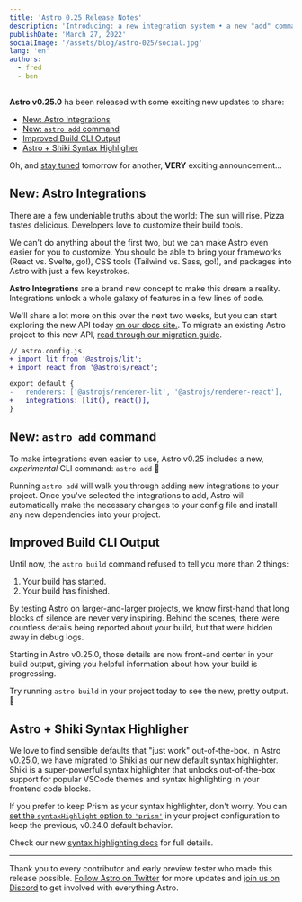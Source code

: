 ```yaml
---
title: 'Astro 0.25 Release Notes'
description: 'Introducing: a new integration system • a new "add" command • shiki syntax highlighting • improved CLI build output'
publishDate: 'March 27, 2022'
socialImage: '/assets/blog/astro-025/social.jpg'
lang: 'en'
authors:
  - fred
  - ben
---
```



**Astro v0.25.0** ha been released with some exciting new updates to share:

- [New: Astro Integrations](#new-astro-integrations)
- [New: `astro add` command](#new-astro-add-command)
- [Improved Build CLI Output](#improved-build-cli-output)
- [Astro + Shiki Syntax Highligher](#astro--shiki-syntax-highligher)

Oh, and [stay tuned](https://twitter.com/astrodotbuild) tomorrow for another, **VERY** exciting announcement...
## New: Astro Integrations

There are a few undeniable truths about the world: The sun will rise. Pizza tastes delicious. Developers love to customize their build tools.

We can't do anything about the first two, but we can make Astro even easier for you to customize. You should be able to bring your frameworks (React vs. Svelte, go!), CSS tools (Tailwind vs. Sass, go!), and packages into Astro with just a few keystrokes.

**Astro Integrations** are a brand new concept to make this dream a reality. Integrations unlock a whole galaxy of features in a few lines of code.

We'll share a lot more on this over the next two weeks, but you can start exploring the new API today [on our docs site.](https://docs.astro.build/en/guides/integrations-guide/). To migrate an existing Astro project to this new API, [read through our migration guide](https://docs.astro.build/en/migrate/#astro-integrations).

```diff
// astro.config.js
+ import lit from '@astrojs/lit';
+ import react from '@astrojs/react';

export default {
-   renderers: ['@astrojs/renderer-lit', '@astrojs/renderer-react'],
+   integrations: [lit(), react()],
}
```

## New: `astro add` command

To make integrations even easier to use, Astro v0.25 includes a new, *experimental* CLI command: `astro add` 🚀

<BlogContentImage src={astroAddDemo} alt="astro add wizard to 1. enable frameworks 2. select other integrations 3. update your config 4. install all dependencies" />

Running `astro add` will walk you through adding new integrations to your project. Once you've selected the integrations to add, Astro will automatically make the necessary changes to your config file and install any new dependencies into your project.

## Improved Build CLI Output

Until now, the `astro build` command refused to tell you more than 2 things:
1. Your build has started.
2. Your build has finished.

By testing Astro on larger-and-larger projects, we know first-hand that long blocks of silence are never very inspiring. Behind the scenes, there were countless details being reported about your build, but that were hidden away in debug logs.

Starting in Astro v0.25.0, those details are now front-and center in your build output, giving you helpful information about how your build is progressing.

Try running `astro build` in your project today to see the new, pretty output. 🚀

## Astro + Shiki Syntax Highligher

We love to find sensible defaults that "just work" out-of-the-box. In Astro v0.25.0, we have migrated to [Shiki](https://github.com/shikijs/shiki) as our new default syntax highlighter. Shiki is a super-powerful syntax highlighter that unlocks out-of-the-box support for popular VSCode themes and syntax highlighting in your frontend code blocks.

If you prefer to keep Prism as your syntax highlighter, don't worry. You can [set the `syntaxHighlight` option to `'prism'`](/en/guides/markdown-content/#prism-configuration) in your project configuration to keep the previous, v0.24.0 default behavior.

Check our new [syntax highlighting docs](https://docs.astro.build/en/guides/markdown-content/#syntax-highlighting) for full details.

---

Thank you to every contributor and early preview tester who made this release possible. [Follow Astro on Twitter](https://twitter.com/astrodotbuild) for more updates and [join us on Discord](https://astro.build/chat) to get involved with everything Astro.

